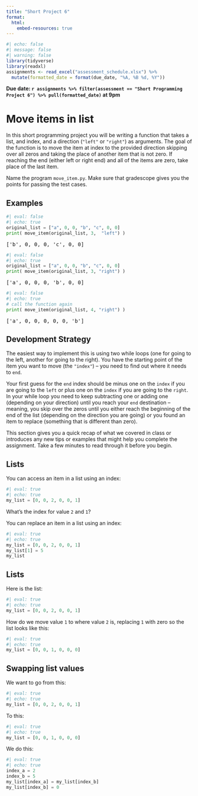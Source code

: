 ```yaml
---
title: "Short Project 6"
format:
  html:
    embed-resources: true
---
```


```r
#| echo: false
#| message: false
#| warning: false
library(tidyverse)
library(readxl)
assignments <- read_excel("assessment_schedule.xlsx") %>% 
  mutate(formatted_date = format(due_date, "%A, %B %d, %Y"))
```

**Due date: `r assignments %>% filter(assessment == "Short Programming Project 6") %>% pull(formatted_date)` at 9pm**

# Move items in list

In this short programming project you will be writing a function that takes a list, and index, and a direction (`"left"` or `"right"`) as arguments. The goal of the function is to move the item at index to the provided direction skipping over all zeros and taking the place of another item that is not zero. If reaching the end (either left or right end) and all of the items are zero, take place of the last item. 

Name the program `move_item.py`. Make sure that gradescope gives you the points for passing the test cases.

## Examples

```python
#| eval: false
#| echo: true
original_list = ["a", 0, 0, "b", "c", 0, 0]
print( move_item(original_list, 3,  "left") )
```

<pre>
['b', 0, 0, 0, 'c', 0, 0]
</pre>

```python
#| eval: false
#| echo: true
original_list = ["a", 0, 0, "b", "c", 0, 0]
print( move_item(original_list, 3, "right") )
```

<pre>
['a', 0, 0, 0, 'b', 0, 0]
</pre>

```python
#| eval: false
#| echo: true
# call the function again
print( move_item(original_list, 4, "right") )
```

<pre>
['a', 0, 0, 0, 0, 0, 'b']
</pre>

## Development Strategy

The easiest way to implement this is using two while loops (one for going to the left, another for going to the right). You have the starting point of the item you want to move (the `"index"`) -- you need to find out where it needs to `end`. 

Your first guess for the `end` index should be minus one on the `index` if you are going to the `left` or plus one on the `index` if you are going to the `right`. In your while loop you need to keep subtracting one or adding one (depending on your direction) until you reach your `end` destination -- meaning, you skip over the zeros until you either reach the beginning of the end of the list (depending on the direction you are going) or you found an item to replace (something that is different than zero).

::: {.callout-tip title="Before You Begin"}

This section gives you a quick recap of what we covered in class or introduces any new tips or examples that might help you complete the assignment. Take a few minutes to read through it before you begin.

## Lists

You can access an item in a list using an index:

```python
#| eval: true
#| echo: true
my_list = [0, 0, 2, 0, 0, 1]
```

What's the index for value `2` and `1`?

You can replace an item in a list using an index:

```python
#| eval: true
#| echo: true
my_list = [0, 0, 2, 0, 0, 1]
my_list[1] = 5
my_list
```

## Lists

Here is the list: 

```python
#| eval: true
#| echo: true
my_list = [0, 0, 2, 0, 0, 1]
```


How do we move value `1` to where value `2` is, replacing `1` with zero so the list looks like this:

```python
#| eval: true
#| echo: true
my_list = [0, 0, 1, 0, 0, 0]
```

## Swapping list values

We want to go from this: 

```python
#| eval: true
#| echo: true
my_list = [0, 0, 2, 0, 0, 1]
```

To this:

```python
#| eval: true
#| echo: true
my_list = [0, 0, 1, 0, 0, 0]
```

We do this:

```python
#| eval: true
#| echo: true
index_a = 2
index_b = 5
my_list[index_a] = my_list[index_b]
my_list[index_b] = 0
```

::: 